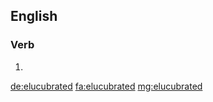 ==English==

===Verb===
{{head|en}}

# {{en-past of|elucubrate}}

[[de:elucubrated]]
[[fa:elucubrated]]
[[mg:elucubrated]]